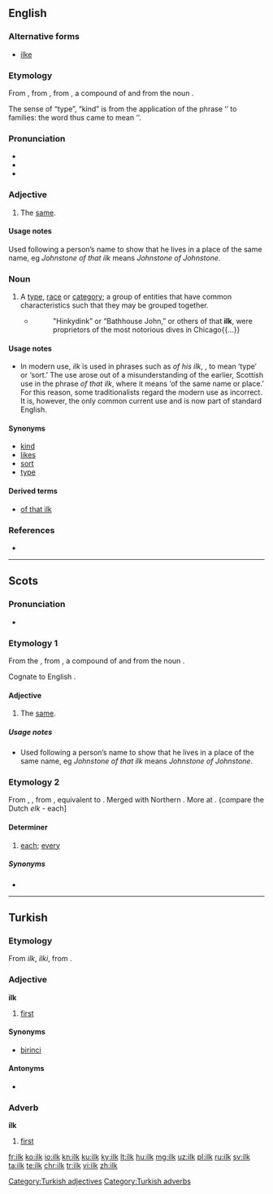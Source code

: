 ==English==
{{was wotd|2006|June|8}}

===Alternative forms===
* [[ilke]]

===Etymology===
From {{etyl|enm|en}} {{term|ilke|lang=enm}}, from {{etyl|ang|en}} {{term|ilca||lang=ang}}, from {{etyl|gem-pro|en}} {{term/t|gem-pro|*ilīkaz}}, a compound of {{term/t|gem-pro|*iz}} and {{term/t|gem-pro|*-līkaz}} from the noun {{term/t|gem-pro|*līką||body}}.

The sense of “type”, “kind” is from the application of the phrase ‘{{term|of that ilk}}’ to families: the word thus came to mean ‘{{term|family}}’.

===Pronunciation===
* {{IPA|/ɪlk/}}
* {{audio|en-us-ilk.ogg|Audio (US)|lang=en}}
* {{rhymes|ɪlk}}

===Adjective===
{{en-adj|-}}

# {{context|Scotland|and|Northern England|lang=en}} The [[same]].

====Usage notes====
Used following a person’s name to show that he lives in a place of the same name, eg ''Johnstone of that ilk'' means ''Johnstone of Johnstone''.

===Noun===
{{en-noun}}

# A [[type]], [[race]] or [[category]]; a group of entities that have common characteristics such that they may be grouped together.
#* {{RQ:Sinclair Jungle|25}}
#*: "Hinkydink” or “Bathhouse John,” or others of that '''ilk''', were proprietors of the most notorious dives in Chicago{{...}}

====Usage notes====
* In modern use, ''ilk'' is used in phrases such as ''of his ilk'', {{term|of that ilk}}, to mean ‘type’ or ‘sort.’ The use arose out of a misunderstanding of the earlier, Scottish use in the phrase ''of that ilk'', where it means ‘of the same name or place.’ For this reason, some traditionalists regard the modern use as incorrect. It is, however, the only common current use and is now part of standard English.

====Synonyms====
* [[kind]]
* [[likes]]
* [[sort]]
* [[type]]

====Derived terms====
* [[of that ilk]]

===References===
* {{R:NOAD 2005}}

----

==Scots==

===Pronunciation===
* {{IPA|/ɪlk/|lang=sco}}

===Etymology 1===
From the {{etyl|ang|sco}} {{term/t|ang|īlca}}, from {{etyl|gem-pro|sco}} {{term/t|gem-pro|*ilīkaz}}, a compound of {{term/t|gem-pro|*iz}} and {{term/t|gem-pro|*-līkaz}} from the noun {{term/t|gem-pro|*līką||body}}.

Cognate to English {{term|ilk|lang=en}}.

====Adjective====
{{sco-adj|-}}

# The [[same]].

=====Usage notes=====
* Used following a person’s name to show that he lives in a place of the same name, eg ''Johnstone of that ilk'' means ''Johnstone of Johnstone''.

===Etymology 2===
From {{etyl|enm|sco}} {{term|ylk|lang=enm}}, {{term|iwilk|lang=enm}}, from {{etyl|ang|sco}} {{term/t|ang|ġehwylc||each, every}}, equivalent to {{prefix|y|which}}. Merged with Northern {{etyl|ang|sco}} {{term|ylc||each|lang=ang}}. More at {{l|en|each}}. {compare the Dutch ''elk'' - each]
====Determiner====
{{sco-det}}

# {{context|archaic|of two or more|lang=sco}} [[each|each]]; [[every]]

=====Synonyms=====
* {{l|sco|ilka}}

----

==Turkish==

===Etymology===
From {{etyl|otk|tr}} ''ilk'', ''ilki'', from {{etyl|trk-pro|tr}}.

===Adjective===
'''ilk'''

# [[first]]

====Synonyms====
* [[birinci]]

====Antonyms====
* {{l|tr|son}}

===Adverb===
'''ilk'''

# [[first]]

[[Category:Turkish adjectives]]
[[Category:Turkish adverbs]]

[[fr:ilk]]
[[ko:ilk]]
[[io:ilk]]
[[kn:ilk]]
[[ku:ilk]]
[[ky:ilk]]
[[lt:ilk]]
[[hu:ilk]]
[[mg:ilk]]
[[uz:ilk]]
[[pl:ilk]]
[[ru:ilk]]
[[sv:ilk]]
[[ta:ilk]]
[[te:ilk]]
[[chr:ilk]]
[[tr:ilk]]
[[vi:ilk]]
[[zh:ilk]]